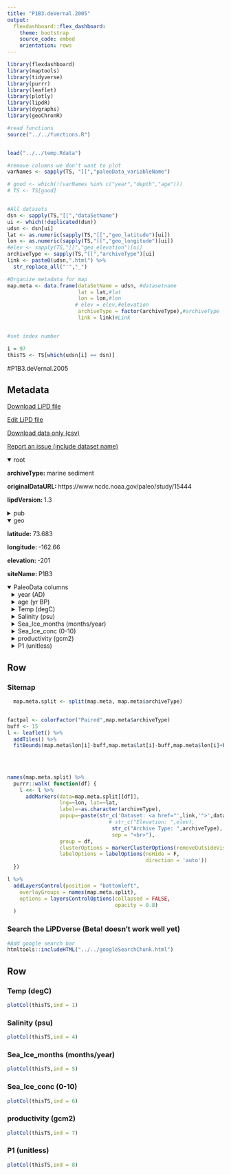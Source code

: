 ```yaml
---
title: "P1B3.deVernal.2005"
output: 
  flexdashboard::flex_dashboard:
    theme: bootstrap
    source_code: embed
    orientation: rows
---
```


```r
library(flexdashboard)
library(maptools)
library(tidyverse)
library(purrr)
library(leaflet)
library(plotly)
library(lipdR)
library(dygraphs)
library(geoChronR)

#read functions
source("../../functions.R")


load("../../temp.Rdata")

#remove columns we don't want to plot
varNames <- sapply(TS, "[[","paleoData_variableName")

# good <- which(!(varNames %in% c("year","depth","age")))
# TS <- TS[good]


#All datasets
dsn <- sapply(TS,"[[","dataSetName")
ui <- which(!duplicated(dsn))
udsn <- dsn[ui]
lat <- as.numeric(sapply(TS,"[[","geo_latitude")[ui])
lon <- as.numeric(sapply(TS,"[[","geo_longitude")[ui])
#elev <- sapply(TS,"[[","geo_elevation")[ui]
archiveType <- sapply(TS,"[[","archiveType")[ui]
link <- paste0(udsn,".html") %>% 
  str_replace_all("'","_")

#Organize metadata for map
map.meta <- data.frame(dataSetName = udsn, #datasetname
                       lat = lat,#lat
                       lon = lon,#lon
                      # elev = elev,#elevation
                       archiveType = factor(archiveType),#archiveType
                       link = link)#Link


#set index number

i = 97
thisTS <- TS[which(udsn[i] == dsn)]
```
#P1B3.deVernal.2005

Metadata {.sidebar}
-------------------------------------
[Download LiPD file](P1B3.deVernal.2005.lpd)
            

[Edit LiPD file](http://lipd.net/playground?source=http://lipdverse.org/wNAm0_1_0/P1B3.deVernal.2005.lpd)
            

[Download data only (csv)](P1B3.deVernal.2005.csv)
            

[Report an issue (include dataset name)](https://github.com/nickmckay/LiPDverse/issues)

<details open style="margin-left: 0px">
<summary>root</summary>
<p style="margin-left: 0px"><strong>archiveType: </strong>marine sediment
<p style="margin-left: 0px"><strong>originalDataURL: </strong>https://www.ncdc.noaa.gov/paleo/study/15444
<p style="margin-left: 0px"><strong>lipdVersion: </strong>1.3
</details>
<details>
<summary>pub</summary>
<details style="margin-left: 10px">
<summary>pub1</summary>
<p style="margin-left: 10px"><strong>citeKey: </strong>de2005variabilityofseaicecoveri
<p style="margin-left: 10px"><strong>journal: </strong>Paleoceanography
<p style="margin-left: 10px"><strong>volume: </strong>20
<p style="margin-left: 10px"><strong>pages: </strong>n/a-n/a
<p style="margin-left: 10px"><strong>pubYear: </strong>2005
<p style="margin-left: 10px"><strong>title: </strong>Variability of sea ice cover in the Chukchi Sea (western Arctic Ocean) during the Holocene
</details>
</details>
<details open style="margin-left: 0px">
<summary>geo</summary>
<p style="margin-left: 0px"><strong>latitude: </strong>73.683
<p style="margin-left: 0px"><strong>longitude: </strong>-162.66
<p style="margin-left: 0px"><strong>elevation: </strong>-201
<p style="margin-left: 0px"><strong>siteName: </strong>P1B3
</details>
<details open>
<summary>PaleoData columns</summary>
<details style="margin-left: 10px">
<summary>year (AD)</summary>
<p style="margin-left: 10px"><strong>TSid: </strong>WEBb4101482
<p style="margin-left: 10px"><strong>variableName: </strong>year
<p style="margin-left: 10px"><strong>units: </strong>AD
<p style="margin-left: 10px"><strong>description: </strong>Year AD
</details>
<details style="margin-left: 10px">
<summary>age (yr BP)</summary>
<p style="margin-left: 10px"><strong>TSid: </strong>WEB73796bb2
<p style="margin-left: 10px"><strong>variableName: </strong>age
<p style="margin-left: 10px"><strong>units: </strong>yr BP
<p style="margin-left: 10px"><strong>description: </strong>Years before present (1950) yr BP
</details>
<details style="margin-left: 10px">
<summary>Temp (degC)</summary>
<p style="margin-left: 10px"><strong>TSid: </strong>LPD9bbe4459
<p style="margin-left: 10px"><strong>variableName: </strong>Temp
<p style="margin-left: 10px"><strong>units: </strong>degC
<p style="margin-left: 10px"><strong>useInGlobalTemperatureAnalysis: </strong>TRUE
<details>
<summary>interpretation</summary>
<details style="margin-left: 20px">
<summary>1</summary>
<p style="margin-left: 20px"><strong>direction: </strong>positive
<p style="margin-left: 20px"><strong>interpDirection: </strong>positive
<p style="margin-left: 20px"><strong>scope: </strong>climate
<p style="margin-left: 20px"><strong>seasonality: </strong>summer
<p style="margin-left: 20px"><strong>variable: </strong>T
<p style="margin-left: 20px"><strong>variableDetail: </strong>SST
</details>
</details>
</details>
<details style="margin-left: 10px">
<summary>Salinity (psu)</summary>
<p style="margin-left: 10px"><strong>TSid: </strong>LPD1ae3842a
<p style="margin-left: 10px"><strong>variableName: </strong>Salinity
<p style="margin-left: 10px"><strong>units: </strong>psu
<p style="margin-left: 10px"><strong>useInGlobalTemperatureAnalysis: </strong>FALSE
<details>
<summary>interpretation</summary>
<details style="margin-left: 20px">
<summary>1</summary>
<p style="margin-left: 20px"><strong>direction: </strong>positive
<p style="margin-left: 20px"><strong>interpDirection: </strong>positive
<p style="margin-left: 20px"><strong>scope: </strong>climate
<p style="margin-left: 20px"><strong>seasonality: </strong>summer
<p style="margin-left: 20px"><strong>variable: </strong>S
<p style="margin-left: 20px"><strong>variableDetail: </strong>SSS
</details>
</details>
</details>
<details style="margin-left: 10px">
<summary>Sea_Ice_months (months/year)</summary>
<p style="margin-left: 10px"><strong>TSid: </strong>LPDf7a48744
<p style="margin-left: 10px"><strong>variableName: </strong>Sea_Ice_months
<p style="margin-left: 10px"><strong>units: </strong>months/year
<p style="margin-left: 10px"><strong>useInGlobalTemperatureAnalysis: </strong>TRUE
<details>
<summary>interpretation</summary>
<details style="margin-left: 20px">
<summary>1</summary>
<p style="margin-left: 20px"><strong>direction: </strong>positive
<p style="margin-left: 20px"><strong>interpDirection: </strong>positive
<p style="margin-left: 20px"><strong>scope: </strong>climate
<p style="margin-left: 20px"><strong>seasonality: </strong>annual
<p style="margin-left: 20px"><strong>variable: </strong>ICE
<p style="margin-left: 20px"><strong>variableDetail: </strong>sea
</details>
</details>
</details>
<details style="margin-left: 10px">
<summary>Sea_Ice_conc (0-10)</summary>
<p style="margin-left: 10px"><strong>TSid: </strong>GH0b7abc0c
<p style="margin-left: 10px"><strong>variableName: </strong>Sea_Ice_conc
<p style="margin-left: 10px"><strong>units: </strong>0-10
<p style="margin-left: 10px"><strong>useInGlobalTemperatureAnalysis: </strong>FALSE
<details>
<summary>interpretation</summary>
<details style="margin-left: 20px">
<summary>1</summary>
<p style="margin-left: 20px"><strong>direction: </strong>positive
<p style="margin-left: 20px"><strong>interpDirection: </strong>positive
<p style="margin-left: 20px"><strong>scope: </strong>climate
<p style="margin-left: 20px"><strong>seasonality: </strong>annual
<p style="margin-left: 20px"><strong>variable: </strong>ICE
<p style="margin-left: 20px"><strong>variableDetail: </strong>sea
</details>
</details>
</details>
<details style="margin-left: 10px">
<summary>productivity (gcm2)</summary>
<p style="margin-left: 10px"><strong>TSid: </strong>GH7142771f
<p style="margin-left: 10px"><strong>variableName: </strong>productivity
<p style="margin-left: 10px"><strong>units: </strong>gcm2
<p style="margin-left: 10px"><strong>useInGlobalTemperatureAnalysis: </strong>FALSE
</details>
<details style="margin-left: 10px">
<summary>P1 (unitless)</summary>
<p style="margin-left: 10px"><strong>TSid: </strong>GH4550846f
<p style="margin-left: 10px"><strong>variableName: </strong>P1
<p style="margin-left: 10px"><strong>units: </strong>unitless
<p style="margin-left: 10px"><strong>useInGlobalTemperatureAnalysis: </strong>FALSE
</details>

Row {.tabset .tabset-fade}
-----------------------------------------------------------------------

### Sitemap

```r
  map.meta.split <- split(map.meta, map.meta$archiveType)


factpal <- colorFactor("Paired",map.meta$archiveType)
buff <- 15
l <- leaflet() %>% 
  addTiles() %>% 
  fitBounds(map.meta$lon[i]-buff,map.meta$lat[i]-buff,map.meta$lon[i]+buff,map.meta$lat[i]+buff)
  

  
  
names(map.meta.split) %>%
  purrr::walk( function(df) {
    l <<- l %>%
      addMarkers(data=map.meta.split[[df]],
                 lng=~lon, lat=~lat,
                 label=~as.character(archiveType),
                 popup=~paste(str_c('Dataset: <a href="',link,'">',dataSetName,'</a>'),
                                 # str_c("Elevation: ",elev),
                                  str_c("Archive Type: ",archiveType),
                                  sep = "<br>"),
                 group = df,
                 clusterOptions = markerClusterOptions(removeOutsideVisibleBounds = F),
                 labelOptions = labelOptions(noHide = F,
                                             direction = 'auto'))
  })

l %>%
  addLayersControl(position = "bottomleft",
    overlayGroups = names(map.meta.split),
    options = layersControlOptions(collapsed = FALSE,
                                   opacity = 0.8)
  )
```

### Search the LiPDverse (Beta! doesn't work well yet)
```r
#Add google search bar
htmltools::includeHTML("../../googleSearchChunk.html")
```


Row {.tabset .tabset-fade}
-----------------------------------------------------------------------

### Temp (degC)
```r
plotCol(thisTS,ind = 1)
```

### Salinity (psu)
```r
plotCol(thisTS,ind = 4)
```

### Sea_Ice_months (months/year)
```r
plotCol(thisTS,ind = 5)
```

### Sea_Ice_conc (0-10)
```r
plotCol(thisTS,ind = 6)
```

### productivity (gcm2)
```r
plotCol(thisTS,ind = 7)
```

### P1 (unitless)
```r
plotCol(thisTS,ind = 8)
```

